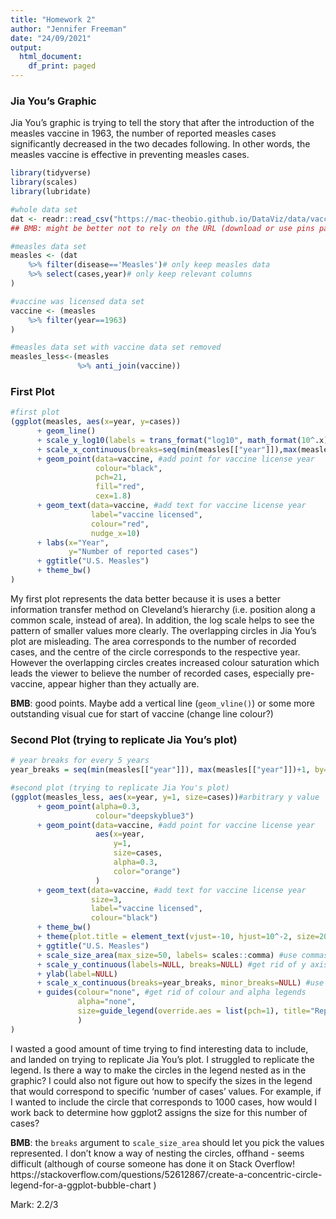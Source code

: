 ```yaml
---
title: "Homework 2"
author: "Jennifer Freeman"
date: "24/09/2021"
output:
  html_document:
    df_print: paged
---
```


### Jia You’s Graphic

Jia You's graphic is trying to tell the story that after the introduction of the measles vaccine in 1963, 
the number of reported measles cases significantly decreased in the two decades following. In other words, the measles vaccine is effective in preventing measles cases.

```r
library(tidyverse)
library(scales)
library(lubridate)

#whole data set
dat <- readr::read_csv("https://mac-theobio.github.io/DataViz/data/vaccine_data_online.csv", show_col_types = FALSE)
## BMB: might be better not to rely on the URL (download or use pins package); like spaces around "<-" (see R style guide)
```

```r



#measles data set
measles <- (dat 
    %>% filter(disease=='Measles')# only keep measles data
    %>% select(cases,year)# only keep relevant columns
)

#vaccine was licensed data set
vaccine <- (measles
    %>% filter(year==1963)
)

#measles data set with vaccine data set removed
measles_less<-(measles
               %>% anti_join(vaccine))
```

### First Plot
```r
#first plot
(ggplot(measles, aes(x=year, y=cases))
      + geom_line()
      + scale_y_log10(labels = trans_format("log10", math_format(10^.x)))# use log10 scale, convert labels to 10^x format
      + scale_x_continuous(breaks=seq(min(measles[["year"]]),max(measles[["year"]]),10))# use year breaks every 10 years
      + geom_point(data=vaccine, #add point for vaccine license year
                   colour="black", 
                   pch=21, 
                   fill="red", 
                   cex=1.8)
      + geom_text(data=vaccine, #add text for vaccine license year
                  label="vaccine licensed", 
                  colour="red", 
                  nudge_x=10)
      + labs(x="Year", 
             y="Number of reported cases")
      + ggtitle("U.S. Measles")
      + theme_bw()
)


```

My first plot represents the data better because it is uses a better information transfer method on Cleveland's hierarchy (i.e. position along a common scale, instead of area). In addition, the log scale helps to see the pattern of smaller values more clearly. The overlapping circles in Jia You's plot are misleading. The area corresponds to the number of recorded cases, and the centre of the circle corresponds to the respective year. However the overlapping circles creates increased colour saturation which leads the viewer to believe the number of recorded cases, especially pre-vaccine, appear higher than they actually are.

**BMB**: good points.  Maybe add a vertical line (`geom_vline()`) or some more outstanding visual cue for start of vaccine (change line colour?)


### Second Plot (trying to replicate Jia You's plot)
```r

# year breaks for every 5 years
year_breaks = seq(min(measles[["year"]]), max(measles[["year"]])+1, by=5)

#second plot (trying to replicate Jia You's plot)
(ggplot(measles_less, aes(x=year, y=1, size=cases))#arbitrary y value
      + geom_point(alpha=0.3, 
                   colour="deepskyblue3")
      + geom_point(data=vaccine, #add point for vaccine license year
                   aes(x=year, 
                       y=1, 
                       size=cases, 
                       alpha=0.3, 
                       color="orange")
                   )
      + geom_text(data=vaccine, #add text for vaccine license year
                  size=3, 
                  label="vaccine licensed", 
                  colour="black")
      + theme_bw()
      + theme(plot.title = element_text(vjust=-10, hjust=10^-2, size=20)) #move plot title to inside the graph window
      + ggtitle("U.S. Measles")
      + scale_size_area(max_size=50, labels= scales::comma) #use commas in legend
      + scale_y_continuous(labels=NULL, breaks=NULL) #get rid of y axis as it doesn't represent anything
      + ylab(label=NULL)
      + scale_x_continuous(breaks=year_breaks, minor_breaks=NULL) #use year breaks defined above
      + guides(colour="none", #get rid of colour and alpha legends
               alpha="none", 
               size=guide_legend(override.aes = list(pch=1), title="Reported Cases") #make legend points 'open' circles instead of filled
               )
)

```

I wasted a good amount of time trying to find interesting data to include, and landed on trying to replicate Jia You's plot. I struggled to replicate the legend. Is there a way to make the circles in the legend nested as in the graphic? I could also not figure out how to specify the sizes in the legend that would correspond to specific 'number of cases' values. For example, if I wanted to include the circle that corresponds to 1000 cases, how would I work back to determine how ggplot2 assigns the size for this number of cases?

**BMB**: the `breaks` argument to `scale_size_area` should let you pick the values represented. I don't know a way of nesting the circles, offhand - seems difficult (although of course someone has done it on Stack Overflow! https://stackoverflow.com/questions/52612867/create-a-concentric-circle-legend-for-a-ggplot-bubble-chart )

Mark: 2.2/3
